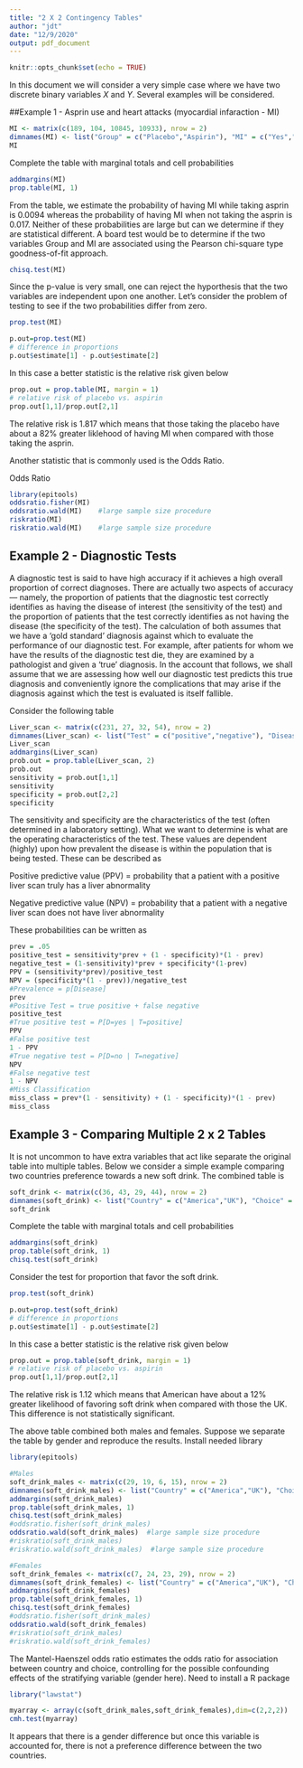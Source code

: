 ```yaml
---
title: "2 X 2 Contingency Tables"
author: "jdt"
date: "12/9/2020"
output: pdf_document
---
```


```r
knitr::opts_chunk$set(echo = TRUE)
```
In this document we will consider a very simple case where we have two discrete binary variables $X$ and $Y$. Several examples will be considered.

##Example 1 - Asprin use and heart attacks (myocardial infaraction - MI)
```r
MI <- matrix(c(189, 104, 10845, 10933), nrow = 2)
dimnames(MI) <- list("Group" = c("Placebo","Aspirin"), "MI" = c("Yes","No"))
MI
```
Complete the table with marginal totals and cell probabilities
```r
addmargins(MI) 
prop.table(MI, 1)
```
From the table, we estimate the probability of having MI while taking asprin is 0.0094 whereas the probability of having MI when not taking the asprin is 0.017. Neither of these probabilities are large but can we determine if they are statistical different.  A board test would be to determine if the two variables Group and MI are associated using the Pearson chi-square type goodness-of-fit approach.
```r
chisq.test(MI)
```
Since the p-value is very small, one can reject the hyporthesis that the two variables are independent upon one another. Let's  consider the problem of testing to see if the two probabilities differ from zero.

```r
prop.test(MI)
```
```r
p.out=prop.test(MI)
# difference in proportions
p.out$estimate[1] - p.out$estimate[2]
```

In this case a better statistic is the relative risk given below 
```r
prop.out = prop.table(MI, margin = 1)
# relative risk of placebo vs. aspirin
prop.out[1,1]/prop.out[2,1]

```

The relative risk is 1.817 which means that those taking the placebo have about a 82% greater liklehood of having MI when compared with those taking the asprin.

Another statistic that is commonly used is the Odds Ratio.

Odds Ratio
```r
library(epitools) 
oddsratio.fisher(MI) 
oddsratio.wald(MI)    #large sample size procedure
riskratio(MI) 
riskratio.wald(MI)    #large sample size procedure
```

## Example 2 - Diagnostic Tests
A diagnostic test is said to have high accuracy if it achieves a high overall proportion of correct diagnoses. There are actually two aspects of accuracy— namely, the proportion of patients that the diagnostic test correctly identifies as having the disease of interest (the sensitivity of the test) and the proportion of patients that the test correctly identifies as not having the disease (the specificity of the test). The calculation of both assumes that we have a ‘gold standard’ diagnosis against which to evaluate the performance of our diagnostic test. For example, after patients for whom we have the results of the diagnostic test die, they are examined by a pathologist and given a ‘true’ diagnosis. In the account that follows, we shall assume that we are assessing how well our diagnostic test predicts this true diagnosis and conveniently ignore the complications that may arise if the diagnosis against which the test is evaluated is itself fallible.

Consider the following table
```r
Liver_scan <- matrix(c(231, 27, 32, 54), nrow = 2)
dimnames(Liver_scan) <- list("Test" = c("positive","negative"), "Disease" = c("Yes","No"))
Liver_scan
addmargins(Liver_scan) 
prob.out = prop.table(Liver_scan, 2)
prob.out
sensitivity = prob.out[1,1]
sensitivity
specificity = prob.out[2,2]
specificity
```
The sensitivity and specificity are the characteristics of the test (often determined in a laboratory setting). What we want to determine is what are the operating characteristics of the test. These values are dependent (highly) upon how prevalent the disease is within the population that is being tested. These can be described as 

Positive predictive value (PPV) = probability that a patient with a positive liver scan truly has a liver abnormality

Negative predictive value (NPV) = probability that a patient with a negative liver scan does not have liver abnormality

These probabilities can be written as


```r
prev = .05
positive_test = sensitivity*prev + (1 - specificity)*(1 - prev)
negative_test = (1-sensitivity)*prev + specificity*(1-prev)
PPV = (sensitivity*prev)/positive_test
NPV = (specificity*(1 - prev))/negative_test
#Prevalence = p[Disease]
prev
#Positive Test = true positive + false negative
positive_test
#True positive test = P[D=yes | T=positive]
PPV
#False positive test
1 - PPV
#True negative test = P[D=no | T=negative]
NPV
#False negative test
1 - NPV
#Miss Classification
miss_class = prev*(1 - sensitivity) + (1 - specificity)*(1 - prev)
miss_class
```
## Example 3 - Comparing Multiple 2 x 2 Tables
It is not uncommon to have extra variables that act like separate the original table into multiple tables. Below we consider a simple example comparing two countries preference towards a new soft drink. The combined table is

```r
soft_drink <- matrix(c(36, 43, 29, 44), nrow = 2)
dimnames(soft_drink) <- list("Country" = c("America","UK"), "Choice" = c("Yes","No"))
soft_drink
```
Complete the table with marginal totals and cell probabilities
```r
addmargins(soft_drink) 
prop.table(soft_drink, 1)
chisq.test(soft_drink)
```
Consider the test for proportion that favor the soft drink.
```r
prop.test(soft_drink)
```
```r
p.out=prop.test(soft_drink)
# difference in proportions
p.out$estimate[1] - p.out$estimate[2]
```

In this case a better statistic is the relative risk given below 
```r
prop.out = prop.table(soft_drink, margin = 1)
# relative risk of placebo vs. aspirin
prop.out[1,1]/prop.out[2,1]

```

The relative risk is 1.12 which means that American have about a 12% greater likelihood of favoring soft drink when compared with those the UK. This difference is not statistically significant.

The above table combined both males and females. Suppose we separate the table by gender and reproduce the results. Install needed library
```r
library(epitools) 
```

```r
#Males
soft_drink_males <- matrix(c(29, 19, 6, 15), nrow = 2)
dimnames(soft_drink_males) <- list("Country" = c("America","UK"), "Choice" = c("Yes","No"))
addmargins(soft_drink_males) 
prop.table(soft_drink_males, 1)
chisq.test(soft_drink_males)
#oddsratio.fisher(soft_drink_males) 
oddsratio.wald(soft_drink_males)  #large sample size procedure
#riskratio(soft_drink_males) 
#riskratio.wald(soft_drink_males)  #large sample size procedure
```
```r
#Females
soft_drink_females <- matrix(c(7, 24, 23, 29), nrow = 2)
dimnames(soft_drink_females) <- list("Country" = c("America","UK"), "Choice" = c("Yes","No"))
addmargins(soft_drink_females) 
prop.table(soft_drink_females, 1)
chisq.test(soft_drink_females)
#oddsratio.fisher(soft_drink_males) 
oddsratio.wald(soft_drink_females)  
#riskratio(soft_drink_males) 
#riskratio.wald(soft_drink_females)
```
The Mantel-Haenszel odds ratio estimates the odds ratio for association between country and choice, controlling for the possible confounding effects of the stratifying variable (gender here). Need to install a R package
```r
library("lawstat")
```
```r
myarray <- array(c(soft_drink_males,soft_drink_females),dim=c(2,2,2))
cmh.test(myarray)
```
It appears that there is a gender difference but once this variable is accounted for, there is not a preference difference between the two countries.


